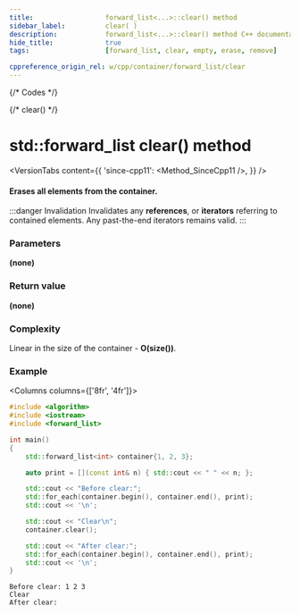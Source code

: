 ```yaml
---
title:					forward_list<...>::clear() method
sidebar_label:			clear( )
description:			forward_list<...>::clear() method C++ documentation
hide_title:				true
tags:					[forward_list, clear, empty, erase, remove]

cppreference_origin_rel: w/cpp/container/forward_list/clear
---
```



{/* Codes */}

{/* clear() */}

# std::forward_list clear() method

<VersionTabs content={{
	'since-cpp11': <Method_SinceCpp11 />,
}} />

#### Erases all elements from the container.

:::danger Invalidation
Invalidates any **references**, or **iterators** referring to contained elements.
Any past-the-end iterators remains valid.
:::

### Parameters

**(none)**

### Return value

**(none)**

### Complexity

Linear in the size of the container - **O(size())**.

### Example

<Columns columns={['8fr', '4fr']}>
<div>

```cpp title="Main.cpp" showLineNumbers
#include <algorithm>
#include <iostream>
#include <forward_list>

int main()
{
    std::forward_list<int> container{1, 2, 3};

    auto print = [](const int& n) { std::cout << " " << n; };

    std::cout << "Before clear:";
    std::for_each(container.begin(), container.end(), print);
    std::cout << '\n';

    std::cout << "Clear\n";
    container.clear();

    std::cout << "After clear:";
    std::for_each(container.begin(), container.end(), print);
    std::cout << '\n';
}
```

</div>
<div>

```plaintext title="Output"
Before clear: 1 2 3
Clear
After clear:
```

</div>
</Columns>
